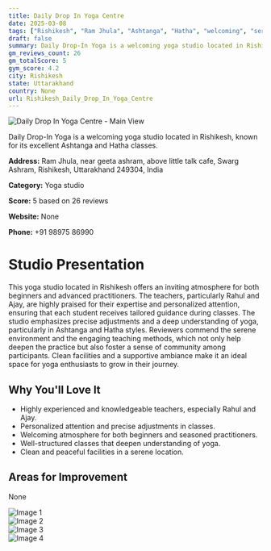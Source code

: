 ```yaml
---
title: Daily Drop In Yoga Centre
date: 2025-03-08
tags: ["Rishikesh", "Ram Jhula", "Ashtanga", "Hatha", "welcoming", "serene", "Rishikesh"]  
draft: false
summary: Daily Drop-In Yoga is a welcoming yoga studio located in Rishikesh, known for its excellent Ashtanga and Hatha classes.
gm_reviews_count: 26
gm_totalScore: 5
gym_score: 4.2
city: Rishikesh
state: Uttarakhand
country: None
url: Rishikesh_Daily_Drop_In_Yoga_Centre
---
```


<div className="aspect-[16/9] relative my-8">
  <img 
    src="https://lh5.googleusercontent.com/p/AF1QipMVrspbxAUwPVTMe59S-ndnmtTcFy11H727-isM=w1920-h1080-k-no"
    alt="Daily Drop In Yoga Centre - Main View"
    className="object-cover absolute inset-0 w-full h-full rounded-lg"
  />
</div>

Daily Drop-In Yoga is a welcoming yoga studio located in Rishikesh, known for its excellent Ashtanga and Hatha classes.

**Address:** Ram Jhula, near geeta ashram, above little talk cafe, Swarg Ashram, Rishikesh, Uttarakhand 249304, India

**Category:** Yoga studio

**Score:** 5 based on 26 reviews

**Website:** None

**Phone:** +91 98975 86990

# Studio Presentation

This yoga studio located in Rishikesh offers an inviting atmosphere for both beginners and advanced practitioners. The teachers, particularly Rahul and Ajay, are highly praised for their expertise and personalized attention, ensuring that each student receives tailored guidance during classes. The studio emphasizes precise adjustments and a deep understanding of yoga, particularly in Ashtanga and Hatha styles. Reviewers commend the serene environment and the engaging teaching methods, which not only help deepen the practice but also foster a sense of community among participants. Clean facilities and a supportive ambiance make it an ideal space for yoga enthusiasts to grow in their journey.

## Why You'll Love It

- Highly experienced and knowledgeable teachers, especially Rahul and Ajay.
- Personalized attention and precise adjustments in classes.
- Welcoming atmosphere for both beginners and seasoned practitioners.
- Well-structured classes that deepen understanding of yoga.
- Clean and peaceful facilities in a serene location.

## Areas for Improvement

None

<div className="grid grid-cols-1 xl:grid-cols-2 gap-4 my-8">
<div className="aspect-[4/3] relative"><img src="https://lh3.googleusercontent.com/p/AF1QipPsy9VALt35TegBfJ8FHQf_O8AGTeiF5fzl_pvs=w1920-h1080-k-no" alt="Image 1" className="object-cover absolute inset-0 w-full h-full rounded-lg" /></div>
<div className="aspect-[4/3] relative"><img src="https://lh5.googleusercontent.com/p/AF1QipNci8bnMFb8QQ4zGlvvVIW79VLzwJ3MSDNCT8w5=w1920-h1080-k-no" alt="Image 2" className="object-cover absolute inset-0 w-full h-full rounded-lg" /></div>
<div className="aspect-[4/3] relative"><img src="https://lh5.googleusercontent.com/p/AF1QipO3TfIIcaVTfzaWCoqd6JWlkpk9o_DzpBJXrsmn=w1920-h1080-k-no" alt="Image 3" className="object-cover absolute inset-0 w-full h-full rounded-lg" /></div>
<div className="aspect-[4/3] relative"><img src="https://lh5.googleusercontent.com/p/AF1QipMTxoFudQyAmHO9sQ_6QGiyCwmilh8o7XXLALfg=w1920-h1080-k-no" alt="Image 4" className="object-cover absolute inset-0 w-full h-full rounded-lg" /></div>
</div>